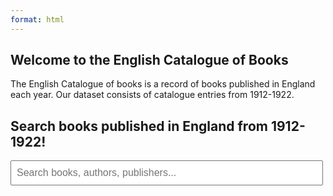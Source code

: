 ```yaml
---
format: html
---
```


<div class="center-text">
## Welcome to the English Catalogue of Books

The English Catalogue of books is a record of books published in England each year. Our dataset consists of catalogue entries from 1912-1922.

</div>

## Search books published in England from 1912-1922!



<input type="text" id="searchInput" placeholder="Search books, authors, publishers..." style="width: 500px; height: 40px; font-size: 16px; padding: 8px;">

<div id="searchResults"></div>

<script src="https://cdn.jsdelivr.net/npm/fuse.js@6.6.2"></script>
<script>
  // Load the combined JSON once
  fetch("data/all_years.json")
    .then(response => response.json())
    .then(data => {
      // Setup Fuse
      const options = {
        keys: ["title", "author_name", "publisher"],
        threshold: 0.4,  // Adjust for fuzziness
      };
      const fuse = new Fuse(data, options);

      const input = document.getElementById("searchInput");
      const resultsDiv = document.getElementById("searchResults");

      input.addEventListener("keydown", function(event) {
        if (event.key === "Enter") {
          const query = input.value.trim();
          if (!query) {
            resultsDiv.innerHTML = "";
            return;
          }
          const results = fuse.search(query);

          if (results.length === 0) {
            resultsDiv.innerHTML = "<p>No results found.</p>";
            return;
          }

          // Filter duplicates based on title + author_name
          const seen = new Set();
          const uniqueResults = [];

          for (const r of results) {
            const item = r.item;
            const key = (item.title || "").toLowerCase() + "||" + (item.author_name || "").toLowerCase();
            if (!seen.has(key)) {
              seen.add(key);
              uniqueResults.push(r);
            }
          }

          // Build HTML for results count and results
          const resultCount = `<p><strong>${uniqueResults.length} result${uniqueResults.length !== 1 ? "s" : ""} found:</strong></p>`;

          const html = uniqueResults.slice(0, 20).map(r => {
            const item = r.item;
            return `<div>
              <strong>${item.title}</strong> by ${item.author_name} (${item.publisher})
            </div>`;
          }).join("");

          resultsDiv.innerHTML = resultCount + html;
        }
      });
    });
</script>
